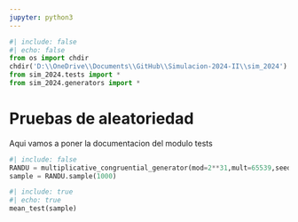 ```yaml
---
jupyter: python3
---
```


```python
#| include: false
#| echo: false
from os import chdir
chdir('D:\\OneDrive\\Documents\\GitHub\\Simulacion-2024-II\\sim_2024')
from sim_2024.tests import *
from sim_2024.generators import *
```

# Pruebas de aleatoriedad

Aqui vamos a poner la documentacion del modulo tests

```python
#| include: false
RANDU = multiplicative_congruential_generator(mod=2**31,mult=65539,seed=14501)
sample = RANDU.sample(1000)
```
```python
#| include: true
#| echo: true
mean_test(sample)
```